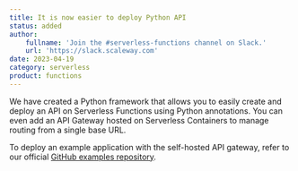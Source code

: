 ```yaml
---
title: It is now easier to deploy Python API
status: added
author:
    fullname: 'Join the #serverless-functions channel on Slack.'
    url: 'https://slack.scaleway.com'
date: 2023-04-19
category: serverless
product: functions
---
```


We have created a Python framework that allows you to easily create and deploy an API on Serverless Functions using Python annotations. You can even add an API Gateway hosted on Serverless Containers to manage routing from a single base URL.&nbsp;

To deploy an example application with the self-hosted API gateway, refer to our official [GitHub examples repository](https://github.com/scaleway/serverless-examples/tree/main/functions/serverless-gateway-python#using-serverless-gateway-and-serverless-apis).

